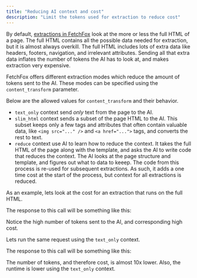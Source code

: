 ```yaml
---
title: "Reducing AI context and cost"
description: "Limit the tokens used for extraction to reduce cost"
---
```



By default, [extractions in FetchFox](/extract-from-urls) look at the more or less the full HTML of a page. The full HTML contains all the possible data needed for extraction, but it is almost always overkill. The full HTML includes lots of extra data like headers, footers, navigation, and irrelevant attributes. Sending all that extra data inflates the number of tokens the AI has to look at, and makes extraction very expensive.

FetchFox offers different extraction modes which reduce the amount of tokens sent to the AI. These modes can be specified using the `content_transform` parameter.

Below are the allowed values for `content_transform` and their behavior.

- `text_only` context send _only_ text from the page to the AI.
- `slim_html` context sends a subset of the page HTML to the AI. This subset keeps only a few tags and attributes that often contain valuable data, like `<img src="..." />` and `<a href="...">` tags, and converts the rest to text.
- `reduce` context use AI to learn how to reduce the context. It takes the full HTML of the page along with the template, and asks the AI to write code that reduces the context. The AI looks at the page structure and template, and figures out what to data to keeep. The code from this process is re-used for subsequent extractions. As such, it adds a one time cost at the start of the process, but context for all extractions is reduced.

As an example, lets look at the cost for an extraction that runs on the full HTML.

<ExtractFullHtmlRequest />

The response to this call will be something like this:

<ExtractFullHtmlResponse />

Notice the high number of tokens sent to the AI, and corresponding high cost.

Lets run the same request using the `text_only` context.

<ExtractTextOnlyRequest />

The response to this call will be something like this:

<ExtractTextOnlyResponse />

The number of tokens, and therefore cost, is almost 10x lower. Also, the runtime is lower using the `text_only` context.
